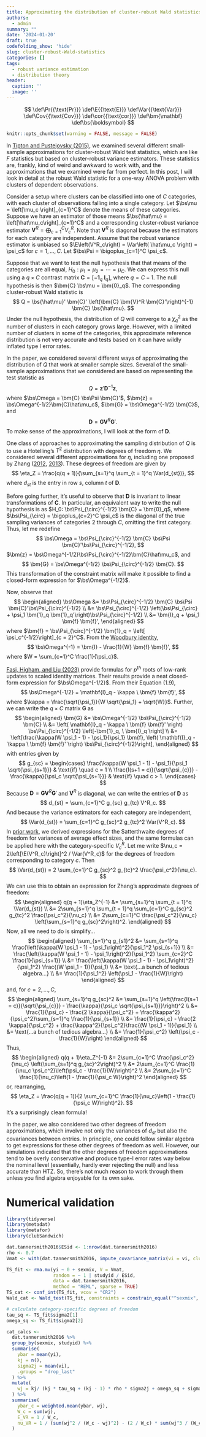 ```yaml
---
title: Approximating the distribution of cluster-robust Wald statistics
authors:
  - admin
summary: ""
date: '2024-01-20'
draft: true
codefolding_show: 'hide'
slug: cluster-robust-Wald-statistics
categories: []
tags:
  - robust variance estimation
  - distribution theory
header:
  caption: ''
  image: ''
---
```

$$
\def\Pr{{\text{Pr}}}
\def\E{{\text{E}}}
\def\Var{{\text{Var}}}
\def\Cov{{\text{Cov}}}
\def\cor{{\text{cor}}}
\def\bm{\mathbf}
\def\bs{\boldsymbol}
$$
```r
knitr::opts_chunk$set(warning = FALSE, message = FALSE)
```

In [Tipton and Pustejovsky (2015)](http://doi.org/10.3102/1076998615606099), we examined several different small-sample approximations for cluster-robust Wald test statistics, which are like $F$ statistics but based on cluster-robust variance estimators. These statistics are, frankly, kind of weird and awkward to work with, and the approximations that we examined were far from perfect. In this post, I will look in detail at the robust Wald statistic for a one-way ANOVA problem with clusters of dependent observations.

Consider a setup where clusters can be classified into one of $C$ categories, with each cluster of observations falling into a single category. Let $\bs\mu = \left[\mu_c \right]_{c=1}^C$ denote the means of these categories. Suppose we have an estimator of those means $\bs{\hat\mu} = \left[\hat\mu_c\right]_{c=1}^C$ and a corresponding cluster-robust variance estimator $\bm{V}^R = \bigoplus_{c=1}^C V^R_c$. Note that $\bm{V}^R$ is diagonal because the estimators for each category are independent. 
Assume that the robust variance estimator is unbiased so $\E\left(V^R_c\right) = \Var\left( \hat\mu_c \right) = \psi_c$ for $c = 1,...,C$. 
Let $\bs\Psi = \bigoplus_{c=1}^C \psi_c$. 

Suppose that we want to test the null hypothesis that that means of the categories are all equal, $H_0: \mu_1 = \mu_2 = \cdots = \mu_C$. We can express this null using a $q \times C$ contrast matrix $\bm{C} = \left[-\bm{1}_q \ \bm{I}_q \right]$, where $q = C - 1$. The null hypothesis is then $\bm{C} \bs\mu = \bm{0}_q$. The corresponding cluster-robust Wald statistic is
$$
Q = \bs{\hat\mu}' \bm{C}' \left(\bm{C} \bm{V}^R \bm{C}'\right)^{-1} \bm{C} \bs{\hat\mu}.
$$
Under the null hypothesis, the distribution of $Q$ will converge to a $\chi^2_q$ as the number of clusters in each category grows large. However, with a limited number of clusters in some of the categories, this approximate reference distribution is not very accurate and tests based on it can have wildly inflated type I error rates. 

In the paper, we considered several different ways of approximating the distribution of $Q$ that work at smaller sample sizes. 
Several of the small-sample approximations that we considered are based on representing the test statistic as
$$
Q = \bm{z}' \bm{D}^{-1} \bm{z},
$$
where $\bs\Omega = \bm{C} \bs\Psi \bm{C}'$, $\bm{z} = \bs\Omega^{-1/2}\bm{C}\hat\mu_c$, $\bm{G} = \bs\Omega^{-1/2} \bm{C}$, and 
$$
\bm{D} = \bm{G} \bm{V}^R \bm{G}'.
$$
To make sense of the approximations, I will look at the form of $\bm{D}$. 

One class of approaches to approximating the sampling distribution of $Q$ is to use a Hotelling's $T^2$ distribution with degrees of freedom $\eta$. We considered several different approximations for $\eta$, including one proposed by Zhang ([2012](https://doi.org/10.1016/j.jspi.2011.07.023), [2013](https://doi.org/10.14419/ijasp.v1i2.908)). These degrees of freedom are given by
$$
\eta_Z = \frac{q(q + 1)}{\sum_{s=1}^q \sum_{t = 1}^q \Var(d_{st})},
$$
where $d_{st}$ is the entry in row $s$, column $t$ of $\bm{D}$.

Before going further, it's useful to observe that $\bm{D}$ is invariant to linear transformations of $\bm{C}$. In particular, an equivalent way to write the null hypothesis is as $H_0: \bs\Psi_{\circ}^{-1/2} \bm{C} = \bm{0}_q$, where $\bs\Psi_{\circ} = \bigoplus_{c=2}^C \psi_c$ is the diagonal of the true sampling variances of categories 2 through $C$, omitting the first category. Thus, let me redefine 
$$
\bs\Omega = \bs\Psi_{\circ}^{-1/2} \bm{C} \bs\Psi \bm{C}'\bs\Psi_{\circ}^{-1/2},
$$ 
$\bm{z} = \bs\Omega^{-1/2}\bs\Psi_{\circ}^{-1/2}\bm{C}\hat\mu_c$, and 
$$
\bm{G} = \bs\Omega^{-1/2} \bs\Psi_{\circ}^{-1/2} \bm{C}.
$$
This transformation of the constraint matrix will make it possible to find a closed-form expression for $\bs\Omega^{-1/2}$.

Now, observe that 
$$
\begin{aligned}
\bs\Omega &= \bs\Psi_{\circ}^{-1/2} \bm{C} \bs\Psi \bm{C}'\bs\Psi_{\circ}^{-1/2} \\
&= \bs\Psi_{\circ}^{-1/2} \left(\bs\Psi_{\circ} + \psi_1 \bm{1}_q \bm{1}_q'\right)\bs\Psi_{\circ}^{-1/2} \\
&= \bm{I}_q + \psi_1 \bm{f} \bm{f}',
\end{aligned}
$$
where $\bm{f} = \bs\Psi_{\circ}^{-1/2} \bm{1}_q = \left[ \psi_c^{-1/2}\right]_{c = 2}^C$. From the [Woodbury identity](\bs\Psi_{\circ}^{-1/2}),
$$
\bs\Omega^{-1} = \bm{I} - \frac{1}{W} \bm{f} \bm{f}',
$$
where $W = \sum_{c=1}^C \frac{1}{\psi_c}$. 

[Fasi, Higham, and Liu (2023)](https://doi.org/10.1137/22M1471559) provide formulas for $p^{th}$ roots of low-rank updates to scaled identity matrices. Their results provide a neat closed-form expression for $\bs\Omega^{-1/2}$. From their Equation (1.9), 
$$
\bs\Omega^{-1/2} = \mathbf{I}_q - \kappa \ \bm{f} \bm{f}',
$$
where $\kappa = \frac{\sqrt{\psi_1}}{W \sqrt{\psi_1} + \sqrt{W}}$.
Further, we can write the $q \times C$ matrix $\bm{G}$ as 
$$
\begin{aligned}
\bm{G} &= \bs\Omega^{-1/2} \bs\Psi_{\circ}^{-1/2} \bm{C} \\
&= \left( \mathbf{I}_q - \kappa \ \bm{f} \bm{f}' \right) \bs\Psi_{\circ}^{-1/2} \left[-\bm{1}_q, \ \bm{I}_q \right] \\
&= \left[\frac{\kappa(W \psi_1 - 1) - \psi_1}{\psi_1} \bm{f},  \left( \mathbf{I}_q - \kappa \ \bm{f} \bm{f}' \right) \bs\Psi_{\circ}^{-1/2}\right],
\end{aligned}
$$
with entries given by 
$$
g_{sc} = \begin{cases}
\frac{\kappa(W \psi_1 - 1) - \psi_1}{\psi_1 \sqrt{\psi_{s+1}}} & \text{if} \quad c = 1 \\
\frac{I(s+1 = c)}{\sqrt{\psi_{c}}} - \frac{\kappa}{\psi_c \sqrt{\psi_{s+1}}} & \text{if} \quad c > 1.
\end{cases}
$$
Because $\bm{D} = \bm{G} \bm{V}^R \bm{G}'$ and $\bm{V}^R$ is diagonal, we can write the entries of $\bm{D}$ as 
$$
d_{st} = \sum_{c=1}^C g_{sc} g_{tc} V^R_c.
$$
And because the variance estimators for each category are independent, 
$$
\Var(d_{st}) = \sum_{c=1}^C g_{sc}^2 g_{tc}^2 \Var(V^R_c).
$$
In [prior work](/publication/power-approximations-for-dependent-effects/), we derived expressions for the Satterthwaite degrees of freedom for variances of average effect sizes, and the same formulas can be applied here with the category-specific $V^R_c$. Let me write $\nu_c = 2\left[\E(V^R_c)\right]^2 / \Var(V^R_c)$ for the degrees of freedom corresponding to category $c$. Then 
$$
\Var(d_{st}) = 2 \sum_{c=1}^C g_{sc}^2 g_{tc}^2 \frac{\psi_c^2}{\nu_c}.
$$
We can use this to obtain an expression for Zhang's approximate degrees of freedom:
$$
\begin{aligned}
q(q + 1)\eta_Z^{-1} &= \sum_{s=1}^q \sum_{t = 1}^q \Var(d_{st}) \\ 
&= 2\sum_{s=1}^q \sum_{t = 1}^q \sum_{c=1}^C g_{sc}^2 g_{tc}^2 \frac{\psi_c^2}{\nu_c} \\
&= 2\sum_{c=1}^C \frac{\psi_c^2}{\nu_c} \left(\sum_{s=1}^q g_{sc}^2\right)^2.
\end{aligned}
$$
Now, all we need to do is simplify...
$$
\begin{aligned}
\sum_{s=1}^q g_{s1}^2 &= \sum_{s=1}^q \frac{\left(\kappa(W \psi_1 - 1) - \psi_1\right)^2}{\psi_1^2 \psi_{s+1}} \\
&= \frac{\left(\kappa(W \psi_1 - 1) - \psi_1\right)^2}{\psi_1^2} \sum_{c=2}^C \frac{1}{\psi_{s+1}} \\
&= \frac{\left(\kappa(W \psi_1 - 1) - \psi_1\right)^2}{\psi_1^2} \frac{(W \psi_1 - 1)}{\psi_1} \\
&= \text{...a bunch of tedious algebra...} \\
&= \frac{1}{\psi_1^2} \left(\psi_1 - \frac{1}{W}\right)
\end{aligned}
$$
and, for $c = 2,...,C$, 
$$
\begin{aligned}
\sum_{s=1}^q g_{sc}^2 &= \sum_{s=1}^q \left(\frac{I(s+1 = c)}{\sqrt{\psi_{c}}} - \frac{\kappa}{\psi_c \sqrt{\psi_{s+1}}}\right)^2 \\
&= \frac{1}{\psi_c} - \frac{2 \kappa}{\psi_c^2} + \frac{\kappa^2}{\psi_c^2}\sum_{s=1}^q \frac{1}{\psi_{s+1}} \\
&= \frac{1}{\psi_c} - \frac{2 \kappa}{\psi_c^2} + \frac{\kappa^2}{\psi_c^2}\frac{(W \psi_1 - 1)}{\psi_1} \\
&= \text{...a bunch of tedious algebra...} \\
&= \frac{1}{\psi_c^2} \left(\psi_c - \frac{1}{W}\right)
\end{aligned}
$$
Thus,
$$
\begin{aligned}
q(q + 1)\eta_Z^{-1} &= 2\sum_{c=1}^C \frac{\psi_c^2}{\nu_c} \left(\sum_{s=1}^q g_{sc}^2\right)^2 \\
&= 2\sum_{c=1}^C \frac{1}{\nu_c \psi_c^2}\left(\psi_c - \frac{1}{W}\right)^2 \\
&= 2\sum_{c=1}^C \frac{1}{\nu_c}\left(1 - \frac{1}{\psi_c W}\right)^2
\end{aligned}
$$
or, rearranging, 
$$
\eta_Z = \frac{q(q + 1)}{2 \sum_{c=1}^C \frac{1}{\nu_c}\left(1 - \frac{1}{\psi_c W}\right)^2}.
$$
It's a surprisingly clean formula!

In the paper, we also considered two other degrees of freedom approximations, which involve not only the variances of $d_{st}$ but also the covariances between entries. In principle, one could follow similar algebra to get expressions for these other degrees of freedom as well. However, our simulations indicated that the other degrees of freedom approximations tend to be overly conservative and produce type-I error rates way below the nominal level (essentially, hardly ever rejecting the null) and less accurate than HTZ. So, there's not much reason to work through them unless you find algebra enjoyable for its own sake.

# Numerical validation

```r
library(tidyverse)
library(metadat)
library(metafor)
library(clubSandwich)

dat.tannersmith2016$ESid <- 1:nrow(dat.tannersmith2016)
rho <- 0.7
Vmat <- with(dat.tannersmith2016, impute_covariance_matrix(vi = vi, cluster = studyid, r = rho, smooth_vi = TRUE))

TS_fit <- rma.mv(yi ~ 0 + sexmix, V = Vmat, 
                 random = ~ 1 | studyid / ESid,
                 data = dat.tannersmith2016,
                 method = "REML", sparse = TRUE)
TS_cat <- conf_int(TS_fit, vcov = "CR2")
Wald_cat <- Wald_test(TS_fit, constraints = constrain_equal("^sexmix", reg_ex = TRUE), vcov = "CR2")

# calculate category-specific degrees of freedom
tau_sq <- TS_fit$sigma2[1]
omega_sq <- TS_fit$sigma2[2]

cat_calcs <- 
  dat.tannersmith2016 %>%
  group_by(sexmix, studyid) %>%
  summarise(
    ybar = mean(yi),
    kj = n(),
    sigma2j = mean(vi),
    .groups = "drop_last"
  ) %>%
  mutate(
    wj = kj/ (kj * tau_sq + (kj - 1) * rho * sigma2j + omega_sq + sigma2j)
  ) %>%
  summarise(
    ybar_c = weighted.mean(ybar, wj),
    W_c = sum(wj),
    E_VR = 1 / W_c,
    nu_VR = 1 / (sum(wj^2 / (W_c - wj)^2) - (2 / W_c) * sum(wj^3 / (W_c - wj)^2) + (1 / W_c^2) * sum(wj^2 / (W_c - wj))^2)
  )
```

